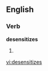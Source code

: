 
==English==

===Verb===
'''desensitizes'''

# {{third-person singular of|[[desensitize]]}}

[[vi:desensitizes]]